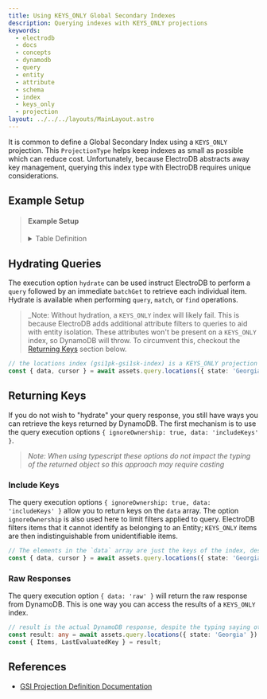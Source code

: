 ```yaml
---
title: Using KEYS_ONLY Global Secondary Indexes
description: Querying indexes with KEYS_ONLY projections
keywords:
  - electrodb
  - docs
  - concepts
  - dynamodb
  - query
  - entity
  - attribute
  - schema
  - index
  - keys_only
  - projection
layout: ../../../layouts/MainLayout.astro
---
```


It is common to define a Global Secondary Index using a `KEYS_ONLY` projection. This `ProjectionType` helps keep indexes as small as possible which can reduce cost. Unfortunately, because ElectroDB abstracts away key management, querying this index type with ElectroDB requires unique considerations.

## Example Setup

<blockQuote>
    <h4>Example Setup</h4>
    <details>
        <summary>Table Definition</summary>

        ```json
        {
            "TableName": "electro",
            "KeySchema":[
        {
            "AttributeName":"pk",
            "KeyType":"HASH"
        },
        {
            "AttributeName":"sk",
            "KeyType":"RANGE"
        }
            ],
            "AttributeDefinitions":[
        {
            "AttributeName":"pk",
            "AttributeType":"S"
        },
        {
            "AttributeName":"sk",
            "AttributeType":"S"
        },
        {
            "AttributeName":"gsi1pk",
            "AttributeType":"S"
        },
        {
            "AttributeName":"gsi1sk",
            "AttributeType":"S"
        }
            ],
            "GlobalSecondaryIndexes":[
        {
            "IndexName":"gsi1pk-gsi1sk-index",
            "KeySchema":[
        {
            "AttributeName":"gsi1pk",
            "KeyType":"HASH"
        },
        {
            "AttributeName":"gsi1sk",
            "KeyType":"RANGE"
        }
            ],
            "Projection":{
            "ProjectionType":"ALL"
        }
        }
            ],
            "BillingMode":"PAY_PER_REQUEST"
        }
        ```

    </details>

    <details>
        <summary>Example Entity</summary>

        ```typescript
        import DynamoDB from "aws-sdk/clients/dynamodb";
        import { Entity } from 'electrodb';

        const client = new DynamoDB.DocumentClient();

        const table = 'electro';

        const assets = new Entity({
            model: {
                entity: 'assets',
                version: '1',
                service: 'inventory'
            },
            attributes: {
                assetId: {
                    type: 'string'
                },
                accountId: {
                    type: 'string'
                },
                name: {
                    type: 'string'
                },
                description: {
                    type: 'string'
                },
                city: {
                    type: 'string'
                },
                county: {
                    type: 'string'
                },
                state: {
                    type: 'string'
                },
                zip: {
                    type: 'string'
                }
            },
            indexes: {
                assets: {
                    pk: {
                        field: 'pk',
                        composite: ['accountId']
                    },
                    sk: {
                        field: 'sk',
                        composite: ['assetId']
                    }
                },
                locations: {
                    collection: 'geographics',
                    index: 'gsi1pk-gsi1sk-index',
                    pk: {
                        field: 'gsi1pk',
                        composite: ['state'],
                    },
                    sk: {
                        field: 'gsi1sk',
                        composite: ['county', 'city', 'zip'],
                    }
                }
        }
    }, { table, client });
    ```

    </details>
</blockQuote>

## Hydrating Queries

The execution option `hydrate` can be used instruct ElectroDB to perform a `query` followed by an immediate `batchGet` to retrieve each individual item. Hydrate is available when performing `query`, `match`, or `find` operations.

> _Note: Without hydration, a `KEYS_ONLY` index will likely fail. This is because ElectroDB adds additional attribute filters to queries to aid with entity isolation. These attributes won't be present on a `KEYS_ONLY` index, so DynamoDB will throw. To circumvent this, checkout the [Returning Keys](#returning-keys) section below.

```typescript
// the locations index (gsi1pk-gsi1sk-index) is a KEYS_ONLY projection
const { data, cursor } = await assets.query.locations({ state: 'Georgia' }).go({ hydrate: true });
```

## Returning Keys

If you do not wish to "hydrate" your query response, you still have ways you can retrieve the keys returned by DynamoDB. The first mechanism is to use the query execution options `{ ignoreOwnership: true, data: 'includeKeys' }`.

> _Note: When using typescript these options do not impact the typing of the returned object so this approach may require casting_

### Include Keys

The query execution options `{ ignoreOwnership: true, data: 'includeKeys' }` allow you to return keys on the `data` array. The option `ignoreOwnership` is also used here to limit filters applied to query. ElectroDB filters items that it cannot identify as belonging to an Entity; `KEYS_ONLY` items are then indistinguishable from unidentifiable items.

```typescript
// The elements in the `data` array are just the keys of the index, despite the typing saying otherwise.
const { data, cursor } = await assets.query.locations({ state: 'Georgia' }).go({ ignoreOwnership: true, data: 'includeKeys' });
```

### Raw Responses

The query execution option `{ data: 'raw' }` will return the raw response from DynamoDB. This is one way you can access the results of a `KEYS_ONLY` index.

```typescript
// result is the actual DynamoDB response, despite the typing saying otherwise.
const result: any = await assets.query.locations({ state: 'Georgia' }).go({ data: 'raw' });
const { Items, LastEvaluatedKey } = result;
```

## References
- [GSI Projection Definition Documentation](https://docs.aws.amazon.com/amazondynamodb/latest/APIReference/API_Projection.html)